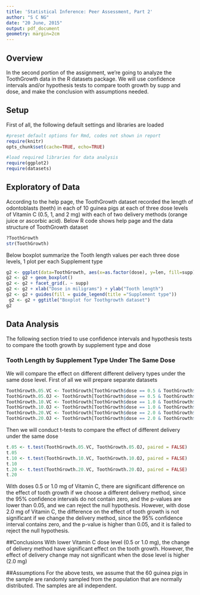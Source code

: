 ```yaml
---
title: 'Statistical Inference: Peer Assessment, Part 2'
author: "S C NG"
date: "20 June, 2015"
output: pdf_document
geometry: margin=2cm
---
```


## Overview
In the second portion of the assignment, we're going to analyze the ToothGrowth data in the R datasets package. We will use confidence intervals and/or hypothesis tests to compare tooth growth by supp and dose, and make the conclusion with assumptions needed.

## Setup
First of all, the following default settings and libraries are loaded
```r
#preset default options for Rmd, codes not shown in report
require(knitr)
opts_chunk$set(cache=TRUE, echo=TRUE)

#load required libraries for data analysis
require(ggplot2)
require(datasets)
```

## Exploratory of Data
According to the help page, the ToothGrowth dataset recorded the length of odontoblasts (teeth) in each of 10 guinea pigs at each of three dose levels of Vitamin C (0.5, 1, and 2 mg) with each of two delivery methods (orange juice or ascorbic acid).
Below R code shows help page and the data structure of ToothGrowth dataset
```r
?ToothGrowth
str(ToothGrowth)
```
Below boxplot summarize the Tooth length values per each three dose levels, 1 plot per each Supplement type
```r
g2 <- ggplot(data=ToothGrowth, aes(x=as.factor(dose), y=len, fill=supp)) 
g2 <- g2 + geom_boxplot()
g2 <- g2 + facet_grid(. ~ supp) 
g2 <- g2 + xlab("Dose in miligrams") + ylab("Tooth length") 
g2 <- g2 + guides(fill = guide_legend(title ="Supplement type"))
 g2 <- g2 + ggtitle("Boxplot for Toothgrowth dataset")
g2
```

## Data Analysis
The following section tried to use confidence intervals and hypothesis tests to compare the tooth growth by supplement type and dose

### Tooth Length by Supplement Type Under The Same Dose
We will compare the effect on different different delivery types under the same dose level. First of all we will prepare separate datasets
```r
ToothGrowth.05.VC <- ToothGrowth[ToothGrowth$dose == 0.5 & ToothGrowth$supp == "VC", "len"]
ToothGrowth.05.OJ <- ToothGrowth[ToothGrowth$dose == 0.5 & ToothGrowth$supp == "OJ", "len"]
ToothGrowth.10.VC <- ToothGrowth[ToothGrowth$dose == 1.0 & ToothGrowth$supp == "VC", "len"]
ToothGrowth.10.OJ <- ToothGrowth[ToothGrowth$dose == 1.0 & ToothGrowth$supp == "OJ", "len"]
ToothGrowth.20.VC <- ToothGrowth[ToothGrowth$dose == 2.0 & ToothGrowth$supp == "VC", "len"]
ToothGrowth.20.OJ <- ToothGrowth[ToothGrowth$dose == 2.0 & ToothGrowth$supp == "OJ", "len"]
```
Then we will conduct t-tests to compare the effect of different delivery under the same dose
```r
t.05 <- t.test(ToothGrowth.05.VC, ToothGrowth.05.OJ, paired = FALSE)
t.05
t.10 <- t.test(ToothGrowth.10.VC, ToothGrowth.10.OJ, paired = FALSE)
t.10
t.20 <- t.test(ToothGrowth.20.VC, ToothGrowth.20.OJ, paired = FALSE)
t.20
```
With doses 0.5 or 1.0 mg of Vitamin C, there are significant difference on the effect of tooth growth if we choose a different delivery method, since the 95% confidence intervals do not contain zero, and the p-values are lower than 0.05, and we can reject the null hypothesis.
However, with dose 2.0 mg of Vitamin C, the difference on the effect of tooth growth is not significant if we change the delivery method, since the 95% confidence interval contains zero, and the p-value is higher than 0.05, and it is failed to reject the null hypothesis.

##Conclusions
With lower Vitamin C dose level (0.5 or 1.0 mg), the change of delivery method have significant effect on the tooth growth. However, the effect of delivery change may not significant when the dose level is higher (2.0 mg)

##Assumptions
For the above tests, we assume that the 60 guinea pigs in the sample are randomly sampled from the population that are normally distributed. The samples are all independent.

